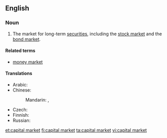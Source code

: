 ==English==
{{wikipedia}}

===Noun===
{{en-noun|head=[[capital]] [[market]]}}

# {{label|en|finance}} The market for long-term [[security|securities]], including the [[stock market]] and the [[bond market]].

====Related terms====
* [[money market]]

====Translations====
{{trans-top|market}}
* Arabic: {{t-needed|ar}}
* Chinese:
*: Mandarin: {{t+|cmn|資本市場|sc=Hani}}, {{t|cmn|资本市场|tr=zīběn shìchǎng|sc=Hani}}
{{trans-mid}}
* Czech: {{t|cs|kapitálový trh|m}}
* Finnish: {{t+|fi|pääomamarkkinat|p}}
* Russian: {{t|ru|ры́нок капита́лов|m|sc=Cyrl}}
{{trans-bottom}}

[[et:capital market]]
[[fi:capital market]]
[[ta:capital market]]
[[vi:capital market]]